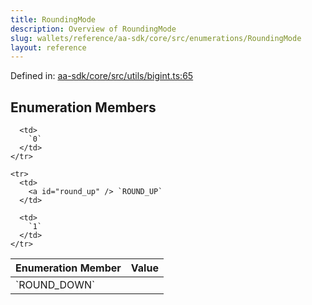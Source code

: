 ```yaml
---
title: RoundingMode
description: Overview of RoundingMode
slug: wallets/reference/aa-sdk/core/src/enumerations/RoundingMode
layout: reference
---
```


Defined in: [aa-sdk/core/src/utils/bigint.ts:65](https://github.com/alchemyplatform/aa-sdk/blob/4987bdd63823427c48ec21401b71fa3cfc2d0675/aa-sdk/core/src/utils/bigint.ts#L65)

## Enumeration Members

<table>
  <thead>
    <tr>
      <th align="left">Enumeration Member</th>
      <th align="left">Value</th>
    </tr>
  </thead>

  <tbody>
    <tr>
      <td>
        <a id="round_down" /> `ROUND_DOWN`
      </td>

      <td>
        `0`
      </td>
    </tr>

    <tr>
      <td>
        <a id="round_up" /> `ROUND_UP`
      </td>

      <td>
        `1`
      </td>
    </tr>

  </tbody>
</table>
